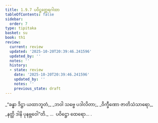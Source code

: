 ```yaml
---
title: 1.9.7 ပဝိဋ္ဌတ္ထေရဂါထာ
tableOfContents: false
sidebar:
  order: 7
type: tipitaka
basket: su
book: th1
review:
  current: review
  updated: '2025-10-20T20:39:46.241596'
  updated_by: ''
  notes: ''
  history:
  - state: review
    date: '2025-10-20T20:39:46.241596'
    updated_by: ''
    notes: ''
    previous_state: draft
---
```



<DynamicBreadcrumb />


<ReviewStatus review={frontmatter.review} showDetails={true} />

<HypothesisAnnotation frontmatter={frontmatter} />

<Division number="87" book="th1" e="ch" v="19" p="239">

<Paragraph number="195" type="verses" book="th1">
_“ခန္ဓာ ဒိဋ္ဌာ ယထာဘူတံ,_  
_ဘဝါ သဗ္ဗေ ပဒါလိတာ;_  
_ဝိက္ခီဏော ဇာတိသံသာရော,_  
_နတ္ထိ ဒါနိ ပုနဗ္ဘဝေါ”တိ._  


</Paragraph>
</Division>

<Paragraph number="196" type="center" book="th1">
…  ပဝိဋ္ဌော ထေရော… .
</Paragraph>